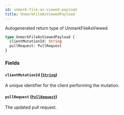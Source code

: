 ```yaml
---
id: unmark-file-as-viewed-payload
title: UnmarkFileAsViewedPayload
---
```


Autogenerated return type of UnmarkFileAsViewed

```graphql
type UnmarkFileAsViewedPayload {
  clientMutationId: String
  pullRequest: PullRequest
}
```

### Fields

#### `clientMutationId` ([`String`](/docs/api/scalars/string))

A unique identifier for the client performing the mutation.

#### `pullRequest` ([`PullRequest`](/docs/api/objects/pull-request))

The updated pull request.
